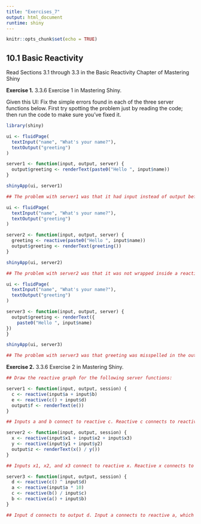 ```yaml
---
title: "Exercises_7"
output: html_document
runtime: shiny
---
```


```r
knitr::opts_chunk$set(echo = TRUE)
```

## 10.1 Basic Reactivity

Read Sections 3.1 through 3.3 in the Basic Reactivity Chapter of Mastering Shiny

__Exercise 1.__ 3.3.6 Exercise 1 in Mastering Shiny.

Given this UI: Fix the simple errors found in each of the three server functions below. First try spotting the problem just by reading the code; then run the code to make sure you’ve fixed it.

```r
library(shiny)

ui <- fluidPage(
  textInput("name", "What's your name?"),
  textOutput("greeting")
)

server1 <- function(input, output, server) {
  output$greeting <- renderText(paste0("Hello ", input$name))
}

shinyApp(ui, server1)

## The problem with server1 was that it had input instead of output before renderText, and it just had name instead of input$name in the parantheses. 

ui <- fluidPage(
  textInput("name", "What's your name?"),
  textOutput("greeting")
)

server2 <- function(input, output, server) {
  greeting <- reactive(paste0("Hello ", input$name))
  output$greeting <- renderText(greeting())
}

shinyApp(ui, server2)

## The problem with server2 was that it was not wrapped inside a reactive expression. 

ui <- fluidPage(
  textInput("name", "What's your name?"),
  textOutput("greeting")
)

server3 <- function(input, output, server) {
  output$greeting <- renderText({
    paste0("Hello ", input$name)
})
}

shinyApp(ui, server3)

## The problem with server3 was that greeting was misspelled in the output, Hello needs a space after it, and there was no reactive renderText output. 
```

__Exercise 2.__ 3.3.6 Exercise 2 in Mastering Shiny.

```r
## Draw the reactive graph for the following server functions:

server1 <- function(input, output, session) {
  c <- reactive(input$a + input$b)
  e <- reactive(c() + input$d)
  output$f <- renderText(e())
}

## Inputs a and b connect to reactive c. Reactive c connects to reactive e. Input d connects to reactive e. Reactive e connects to output f. 

server2 <- function(input, output, session) {
  x <- reactive(input$x1 + input$x2 + input$x3)
  y <- reactive(input$y1 + input$y2)
  output$z <- renderText(x() / y())
}

## Inputs x1, x2, and x3 connect to reactive x. Reactive x connects to output z. Inputs y1 and y2 connect to reactive y. Reactive y connects to output z. 

server3 <- function(input, output, session) {
  d <- reactive(c() ^ input$d)
  a <- reactive(input$a * 10)
  c <- reactive(b() / input$c) 
  b <- reactive(a() + input$b)
}

## Input d connects to output d. Input a connects to reactive a, which connects to reactive b, which connects to reactive c, which connects to output d. Input c connects to reactive c, which connects to output d. Input b connects to reactive b, which connects to reactive c, which connects to output d. 
```
